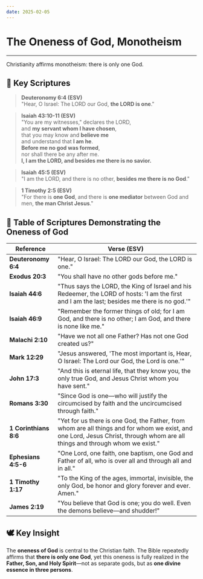 ```yaml
---
date: 2025-02-05
---
```



# The Oneness of God, Monotheism

<CustomImage src="/img/oneness.png" alt="The Monotheistic God" width="400px" />
<DateDisplay date="2025-02-05" />

---

Christianity affirms monotheism: there is only one God.

## 📜 Key Scriptures

> **Deuteronomy 6:4 (ESV)**  
> "Hear, O Israel: The LORD our God, **the LORD is one**."

> **Isaiah 43:10-11 (ESV)**  
> "You are my witnesses," declares the LORD,  
> and **my servant whom I have chosen**,  
> that you may know and **believe me**  
> and understand that **I am he**.  
> **Before me no god was formed**,  
> nor shall there be any after me.  
> **I, I am the LORD, and besides me there is no savior.**

> **Isaiah 45:5 (ESV)**  
> "I am the LORD, and there is no other, **besides me there is no God**."

> **1 Timothy 2:5 (ESV)**  
> "For there is **one God**, and there is **one mediator** between God and men, **the man Christ Jesus**."

## 📖 Table of Scriptures Demonstrating the Oneness of God

| **Reference**         | **Verse (ESV)** |
|----------------------|----------------------------------------------------------------------------------------------------------------------------------|
| **Deuteronomy 6:4**  | "Hear, O Israel: The LORD our God, the LORD is one." |
| **Exodus 20:3**  | "You shall have no other gods before me." |
| **Isaiah 44:6** | "Thus says the LORD, the King of Israel and his Redeemer, the LORD of hosts: 'I am the first and I am the last; besides me there is no god.'" |
| **Isaiah 46:9** | "Remember the former things of old; for I am God, and there is no other; I am God, and there is none like me." |
| **Malachi 2:10** | "Have we not all one Father? Has not one God created us?" |
| **Mark 12:29** | "Jesus answered, 'The most important is, Hear, O Israel: The Lord our God, the Lord is one.'" |
| **John 17:3** | "And this is eternal life, that they know you, the only true God, and Jesus Christ whom you have sent." |
| **Romans 3:30** | "Since God is one—who will justify the circumcised by faith and the uncircumcised through faith." |
| **1 Corinthians 8:6** | "Yet for us there is one God, the Father, from whom are all things and for whom we exist, and one Lord, Jesus Christ, through whom are all things and through whom we exist." |
| **Ephesians 4:5-6** | "One Lord, one faith, one baptism, one God and Father of all, who is over all and through all and in all." |
| **1 Timothy 1:17** | "To the King of the ages, immortal, invisible, the only God, be honor and glory forever and ever. Amen." |
| **James 2:19** | "You believe that God is one; you do well. Even the demons believe—and shudder!" |

## 🕊️ Key Insight

The **oneness of God** is central to the Christian faith. The Bible repeatedly affirms that **there is only one God**, yet this oneness is fully realized in the **Father, Son, and Holy Spirit**—not as separate gods, but as **one divine essence in three persons**.





